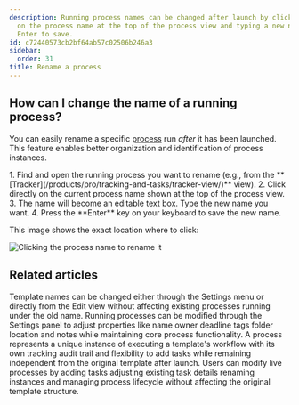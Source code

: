 ```yaml
---
description: Running process names can be changed after launch by clicking directly
  on the process name at the top of the process view and typing a new name then pressing
  Enter to save.
id: c72440573cb2bf64ab57c02506b246a3
sidebar:
  order: 31
title: Rename a process
---
```



## How can I change the name of a running process?

You can easily rename a specific [process](/products/pro/tracking-and-tasks/processes/) run *after* it has been launched. This feature enables better organization and identification of process instances.

<Steps>
1. Find and open the running process you want to rename (e.g., from the **[Tracker](/products/pro/tracking-and-tasks/tracker-view/)** view).
2. Click directly on the current process name shown at the top of the process view.
3. The name will become an editable text box. Type the new name you want.
4. Press the **Enter** key on your keyboard to save the new name.
</Steps>

This image shows the exact location where to click:

![Clicking the process name to rename it](https://screenshots.tallyfy.com/tallyfy%2Fpro%2Fdesktop-light-change-process-name.png)


## Related articles
<CardGrid>
<LinkTitleCard header="<b>Edit Templates > Rename a template</b>" href="/products/pro/documenting/templates/edit-templates/change-name/" > Template names can be changed either through the Settings menu or directly from the Edit view without affecting existing processes running under the old name. </LinkTitleCard>
<LinkTitleCard header="<b>Edit Processes > Edit tasks and process properties</b>" href="/products/pro/tracking-and-tasks/processes/edit-processes/how-can-i-edit-tasks-and-processes-in-tallyfy/" > Running processes can be modified through the Settings panel to adjust properties like name owner deadline tags folder location and notes while maintaining core process functionality. </LinkTitleCard>
<LinkTitleCard header="<b>Tracking And Tasks > More about processes</b>" href="/products/pro/tracking-and-tasks/processes/" > A process represents a unique instance of executing a template's workflow with its own tracking audit trail and flexibility to add tasks while remaining independent from the original template after launch. </LinkTitleCard>
<LinkTitleCard header="<b>Processes > Edit processes</b>" href="/products/pro/tracking-and-tasks/processes/edit-processes/" > Users can modify live processes by adding tasks adjusting existing task details renaming instances and managing process lifecycle without affecting the original template structure. </LinkTitleCard>
</CardGrid>